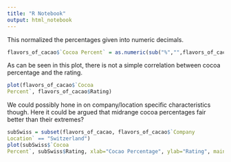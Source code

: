 ```yaml
---
title: "R Notebook"
output: html_notebook
---
```

This normalized the percentages given into numeric decimals.
```r
flavors_of_cacao$`Cocoa Percent` = as.numeric(sub("%","",flavors_of_cacao$`Cocoa Percent`))/100

```

As can be seen in this plot, there is not a simple correlation between cocoa percentage and the rating.

```r
plot(flavors_of_cacao$`Cocoa
Percent`, flavors_of_cacao$Rating)
```

We could possibly hone in on company/location specific characteristics though. Here it could be argued that midrange cocoa percentages fair better than their extremes?
```r
subSwiss = subset(flavors_of_cacao, flavors_of_cacao$`Company
Location` == "Switzerland")
plot(subSwiss$`Cocoa
Percent`, subSwiss$Rating, xlab="Cocao Percentage", ylab="Rating", main ="Swiss Based Chocolate Companies")
```

